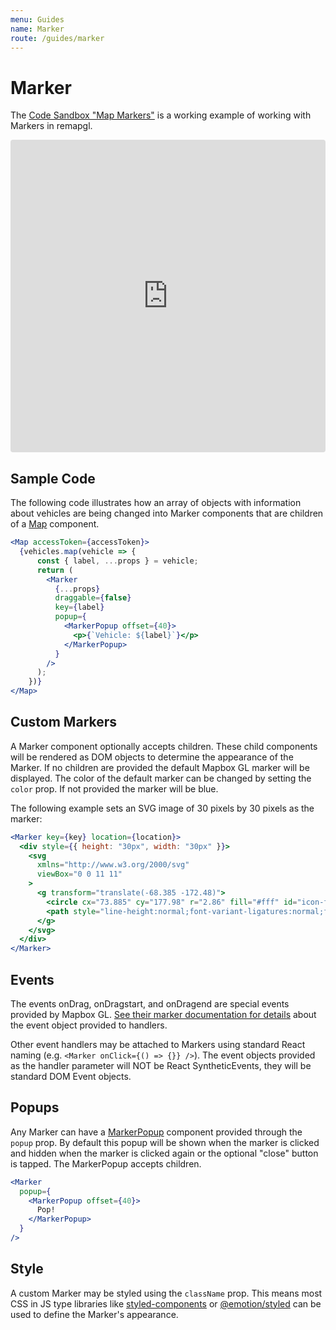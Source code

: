 ```yaml
---
menu: Guides
name: Marker
route: /guides/marker
---
```


# Marker

The [Code Sandbox "Map
Markers"](https://codesandbox.io/embed/map-markers-54jez?fontsize=14&hidenavigation=1&theme=dark)
is a working example of working with Markers in remapgl.

<iframe
     src="https://codesandbox.io/embed/map-markers-54jez?fontsize=14&hidenavigation=1&theme=dark"
     style="width:100%; height:500px; border:0; border-radius: 4px;
     overflow:hidden;" title="Map Markers" allow="geolocation; microphone;
     camera; midi; vr; accelerometer; gyroscope; payment; ambient-light-sensor;
     encrypted-media; usb" sandbox="allow-modals allow-forms allow-popups
     allow-scripts allow-same-origin"
   ></iframe>

## Sample Code

The following code illustrates how an array of objects with information about
vehicles are being changed into Marker components that are children of a
[Map](/map) component.

```jsx
<Map accessToken={accessToken}>
  {vehicles.map(vehicle => {
      const { label, ...props } = vehicle;
      return (
        <Marker
          {...props}
          draggable={false}
          key={label}
          popup={
            <MarkerPopup offset={40}>
              <p>{`Vehicle: ${label}`}</p>
            </MarkerPopup>
          }
        />
      );
    })}
</Map>
```

## Custom Markers

A Marker component optionally accepts children. These child components will be
rendered as DOM objects to determine the appearance of the Marker. If no
children are provided the default Mapbox GL marker will be displayed. The color
of the default marker can be changed by setting the `color` prop. If not provided
the marker will be blue.

The following example sets an SVG image of 30 pixels by 30 pixels as the marker:
```jsx
<Marker key={key} location={location}>
  <div style={{ height: "30px", width: "30px" }}>
    <svg
      xmlns="http://www.w3.org/2000/svg"
      viewBox="0 0 11 11"
    >
      <g transform="translate(-68.385 -172.48)">
        <circle cx="73.885" cy="177.98" r="2.86" fill="#fff" id="icon-fill"/>
        <path style="line-height:normal;font-variant-ligatures:normal;font-variant-position:normal;font-variant-caps:normal;font-variant-numeric:normal;font-variant-alternates:normal;font-feature-settings:normal;text-indent:0;text-align:start;text-decoration-line:none;text-decoration-style:solid;text-decoration-color:#000;text-transform:none;text-orientation:mixed;shape-padding:0;isolation:auto;mix-blend-mode:normal" d="M73.885 174.855a3.13 3.13 0 0 0-3.125 3.126 3.129 3.129 0 0 0 3.125 3.125 3.13 3.13 0 0 0 3.125-3.125 3.13 3.13 0 0 0-3.125-3.126zm0 .53a2.592 2.592 0 0 1 2.595 2.596 2.592 2.592 0 0 1-2.595 2.595 2.592 2.592 0 0 1-2.596-2.595 2.592 2.592 0 0 1 2.596-2.596zm-.001.455c-.385 0-.9.11-1.121.202-.22.091-.367.183-.413.412l-.165 1.27v1.752h.285v.275c0 .334.49.334.49 0v-.275h1.848v.275c0 .334.49.334.49 0v-.275h.284v-1.75l-.165-1.272c-.046-.229-.192-.32-.413-.412-.22-.093-.736-.202-1.12-.202zm-.769.281h1.536c.152 0 .152.286 0 .286h-1.535c-.152 0-.152-.285 0-.286zm-.362.454h2.263c.066 0 .122.048.134.111l.134 1.002a.136.136 0 0 1-.13.17h-2.538a.136.136 0 0 1-.13-.17l.135-1.002a.135.135 0 0 1 .132-.11zm-.038 1.858a.259.259 0 0 1 0 .518.259.259 0 1 1 0-.518zm2.345.001a.258.258 0 0 1-.007.517.259.259 0 0 1-.26-.26.258.258 0 0 1 .267-.257z" color="#000" font-weight="400" font-family="sans-serif" white-space="normal" overflow="visible" id="icon-path"/>
      </g>
    </svg>
  </div>
</Marker>
```

## Events

The events onDrag, onDragstart, and onDragend are special events provided by
Mapbox GL. [See their marker documentation for
details](https://docs.mapbox.com/mapbox-gl-js/api/#marker) about the event
object provided to handlers.

Other event handlers may be attached to Markers using standard React naming
(e.g. `<Marker onClick={() => {}} />`). The event objects provided as the
handler parameter will NOT be React SyntheticEvents, they will be standard DOM
Event objects.

## Popups

Any Marker can have a [MarkerPopup](/markerpopup) component provided through the
`popup` prop. By default this popup will be shown when the marker is clicked and
hidden when the marker is clicked again or the optional "close" button is
tapped. The MarkerPopup accepts children.

```jsx
<Marker
  popup={
    <MarkerPopup offset={40}>
      Pop!
    </MarkerPopup>
  }
/>
```

## Style

A custom Marker may be styled using the `className` prop. This means most CSS in
JS type libraries like [styled-components](https://www.styled-components.com/)
or [@emotion/styled](https://emotion.sh/docs/styled) can be used to define the
Marker's appearance. 

